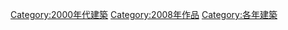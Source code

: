 {{Commonscat|Built in 2008}}

[[Category:2000年代建築|Category:2000年代建築]]
[[Category:2008年作品|Category:2008年作品]]
[[Category:各年建築|Category:各年建築]]